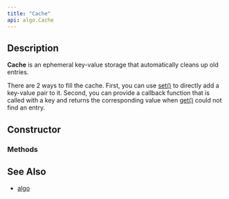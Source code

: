 ```yaml
---
title: "Cache"
api: algo.Cache
---
```


## Description

**Cache** is an ephemeral key-value storage that automatically cleans up old entries.

There are 2 ways to fill the cache. First, you can use [set()](/reference/api/algo/Cache/set) to directly add a key-value pair to it. Second, you can provide a callback function that is called with a key and returns the corresponding value when [get()](/reference/api/algo/Cache/get) could not find an entry.

## Constructor

<Constructor/>

### Methods

<Methods/>

## See Also

* [algo](/reference/api/algo)
